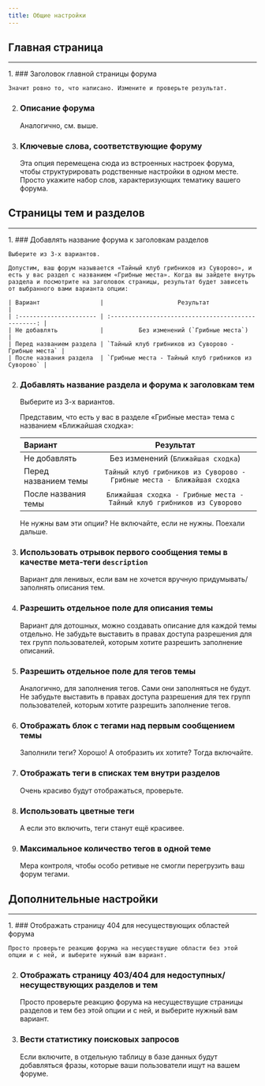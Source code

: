 ```yaml
---
title: Общие настройки
---
```



## Главная страница
---
<Steps>
1. ### Заголовок главной страницы форума

    Значит ровно то, что написано. Измените и проверьте результат.

2. ### Описание форума

    Аналогично, см. выше.

3. ### Ключевые слова, соответствующие форуму

    Эта опция перемещена сюда из встроенных настроек форума, чтобы структурировать родственные настройки в одном месте. Просто укажите набор слов, характеризующих тематику вашего форума.
</Steps>

## Страницы тем и разделов
---
<Steps>
1. ### Добавлять название форума к заголовкам разделов

    Выберите из 3-х вариантов.

    Допустим, ваш форум называется «Тайный клуб грибников из Суворово», и есть у вас раздел с названием «Грибные места». Когда вы зайдете внутрь раздела и посмотрите на заголовок страницы, результат будет зависеть от выбранного вами варианта опции:

    | Вариант                 |                     Результат                       |
    | :---------------------- | :-------------------------------------------------: |
    | Не добавлять            |          Без изменений (`Грибные места`)            |
    | Перед названием раздела | `Тайный клуб грибников из Суворово - Грибные места` |
    | После названия раздела  | `Грибные места - Тайный клуб грибников из Суворово` |

2. ### Добавлять название раздела и форума к заголовкам тем

    Выберите из 3-х вариантов.

    Представим, что есть у вас в разделе «Грибные места» тема с названием «Ближайшая сходка»:

    | Вариант              |                              Результат                                 |
    | :------------------- | :--------------------------------------------------------------------: |
    | Не добавлять         |                  Без изменений (`Ближайшая сходка`)                    |
    | Перед названием темы | `Тайный клуб грибников из Суворово - Грибные места - Ближайшая сходка` |
    | После названия темы  | `Ближайшая сходка - Грибные места - Тайный клуб грибников из Суворово` |

    Не нужны вам эти опции? Не включайте, если не нужны. Поехали дальше.

3. ### Использовать отрывок первого сообщения темы в качестве мета-теги `description`

    Вариант для ленивых, если вам не хочется вручную придумывать/заполнять описания тем.

4. ### Разрешить отдельное поле для описания темы

    Вариант для дотошных, можно создавать описание для каждой темы отдельно. Не забудьте выставить в правах доступа разрешения для тех групп пользователей, которым хотите разрешить заполнение описаний.

5. ### Разрешить отдельное поле для тегов темы

    Аналогично, для заполнения тегов. Сами они заполняться не будут. Не забудьте выставить в правах доступа разрешения для тех групп пользователей, которым хотите разрешить заполнение тегов.

6. ### Отображать блок с тегами над первым сообщением темы

    Заполнили теги? Хорошо! А отобразить их хотите? Тогда включайте.

7. ### Отображать теги в списках тем внутри разделов

    Очень красиво будут отображаться, проверьте.

8. ### Использовать цветные теги

    А если это включить, теги станут ещё красивее.

9. ### Максимальное количество тегов в одной теме

    Мера контроля, чтобы особо ретивые не смогли перегрузить ваш форум тегами.
</Steps>

## Дополнительные настройки
---
<Steps>
1. ### Отображать страницу 404 для несуществующих областей форума

    Просто проверьте реакцию форума на несуществущие области без этой опции и с ней, и выберите нужный вам вариант.

2. ### Отображать страницу 403/404 для недоступных/несуществующих разделов и тем

    Просто проверьте реакцию форума на несуществущие страницы разделов и тем без этой опции и с ней, и выберите нужный вам вариант.

3. ### Вести статистику поисковых запросов

    Если включите, в отдельную таблицу в базе данных будут добавляться фразы, которые ваши пользователи ищут на вашем форуме.
</Steps>
